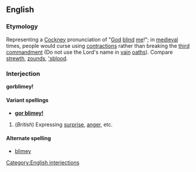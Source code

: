 ==English==
===Etymology===
Representing a [[Cockney]] pronunciation of "[[God]] [[blind]] [[me]]!"; in [[medieval]] times, people would curse using [[contractions]] rather than breaking the [[w:Ten commandments|third commandment]] (Do not use the Lord's name in [[vain]] [[oath]]s).  Compare [[strewth]], [[zounds]], [['sblood]].

===Interjection===
'''gorblimey!'''

====Variant spellings====
*'''[[gor blimey!]]'''

#(''British'') Expressing [[surprise]], [[anger]], etc.

====Alternate spelling====
* [[blimey]]
[[Category:English interjections]]